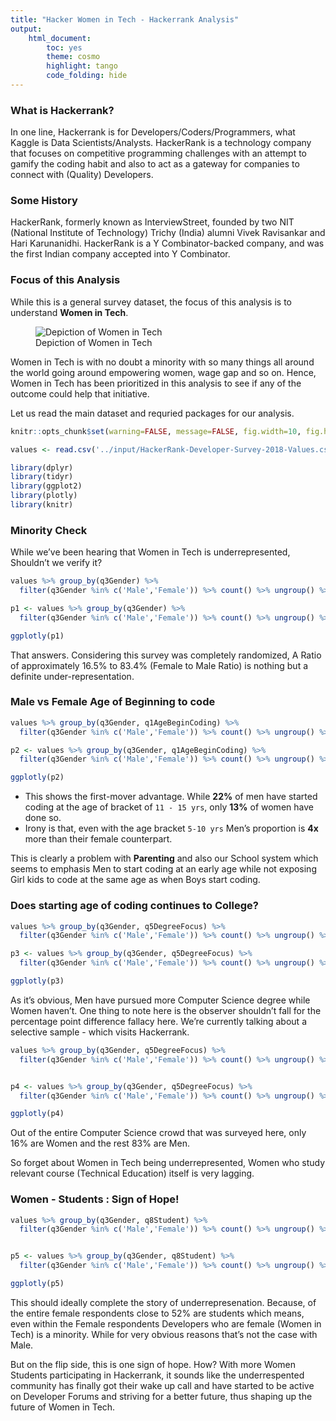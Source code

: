 ```yaml
---
title: "Hacker Women in Tech - Hackerrank Analysis"
output: 
    html_document:
        toc: yes
        theme: cosmo
        highlight: tango
        code_folding: hide
---
```


### What is Hackerrank?

In one line, Hackerrank is for Developers/Coders/Programmers, what Kaggle is Data Scientists/Analysts. HackerRank is a technology company that focuses on competitive programming challenges with an attempt to gamify the coding habit and also to act as a gateway for companies to connect with (Quality) Developers.

### Some History

HackerRank, formerly known as InterviewStreet, founded by two NIT (National Institute of Technology) Trichy (India) alumni Vivek Ravisankar and Hari Karunanidhi. HackerRank is a Y Combinator-backed company, and was the first Indian company accepted into Y Combinator.


### Focus of this Analysis

While this is a general survey dataset, the focus of this analysis is to understand **Women in Tech**. 

![Depiction of Women in Tech](https://ischool.syr.edu/infospace/wp-content/files/2016/11/women-in-tech.jpg)

Women in Tech is with no doubt a minority with so many things all around the world going around empowering women, wage gap and so on. Hence, Women in Tech has been prioritized in this analysis to see if any of the outcome could help that initiative. 

Let us read the main dataset and requried packages for our analysis. 

```r
knitr::opts_chunk$set(warning=FALSE, message=FALSE, fig.width=10, fig.height=6)

```

```r

values <- read.csv('../input/HackerRank-Developer-Survey-2018-Values.csv', header = T, stringsAsFactors = F)

```

```r
library(dplyr)
library(tidyr)
library(ggplot2)
library(plotly)
library(knitr)
```

### Minority Check

While we've been hearing that Women in Tech is underrepresented, Shouldn't we verify it? 


```r

values %>% group_by(q3Gender) %>% 
  filter(q3Gender %in% c('Male','Female')) %>% count() %>% ungroup() %>% mutate(n = (n/ sum(n)) * 100) %>% kable()

p1 <- values %>% group_by(q3Gender) %>% 
  filter(q3Gender %in% c('Male','Female')) %>% count() %>% ungroup() %>% mutate(n = (n/ sum(n)) * 100) %>% ggplot() + geom_bar(aes(q3Gender, n, fill = q3Gender),stat = 'identity')  

ggplotly(p1)
```

That answers. Considering this survey was completely randomized, A Ratio of approximately 16.5% to 83.4% (Female to Male Ratio) is nothing but a definite under-representation. 


### Male vs Female Age of Beginning to code 

```r

values %>% group_by(q3Gender, q1AgeBeginCoding) %>% 
  filter(q3Gender %in% c('Male','Female')) %>% count() %>% ungroup() %>% group_by(q3Gender) %>% mutate(n = (n/ sum(n)) * 100) %>% kable()

p2 <- values %>% group_by(q3Gender, q1AgeBeginCoding) %>% 
  filter(q3Gender %in% c('Male','Female')) %>% count() %>% ungroup() %>% group_by(q3Gender) %>% mutate(n = (n/ sum(n)) * 100) %>% ggplot() + geom_bar(aes(q3Gender, n, fill = q1AgeBeginCoding),stat = 'identity')  

ggplotly(p2)
```

* This shows the first-mover advantage. While **22%** of men have started coding at the age of bracket of `11 - 15 yrs`, only **13%** of women have done so. 
* Irony is that, even with the age bracket `5-10 yrs` Men's proportion is **4x** more than their female counterpart.

This is clearly a problem with **Parenting** and also our School system which seems to emphasis Men to start coding at an early age while not exposing Girl kids to code at the same age as when Boys start coding. 

### Does starting age of coding continues to College?

```r

values %>% group_by(q3Gender, q5DegreeFocus) %>% 
  filter(q3Gender %in% c('Male','Female')) %>% count() %>% ungroup() %>% group_by(q3Gender) %>% mutate(n = (n/ sum(n)) * 100) %>% kable()

p3 <- values %>% group_by(q3Gender, q5DegreeFocus) %>% 
  filter(q3Gender %in% c('Male','Female')) %>% count() %>% ungroup() %>% group_by(q3Gender) %>% mutate(n = (n/ sum(n)) * 100) %>% ggplot() + geom_bar(aes(q3Gender, n, fill = q5DegreeFocus),stat = 'identity')  

ggplotly(p3)

```

As it's obvious, Men have pursued more Computer Science degree while Women haven't. One thing to note here is the observer shouldn't fall for the percentage point difference fallacy here. We're currently talking about a selective sample - which visits Hackerrank. 

```r

values %>% group_by(q3Gender, q5DegreeFocus) %>% 
  filter(q3Gender %in% c('Male','Female')) %>% count() %>% ungroup() %>% group_by(q5DegreeFocus) %>% mutate(n = (n/ sum(n)) * 100) %>% kable()


p4 <- values %>% group_by(q3Gender, q5DegreeFocus) %>% 
  filter(q3Gender %in% c('Male','Female')) %>% count() %>% ungroup() %>% group_by(q5DegreeFocus) %>% mutate(n = (n/ sum(n)) * 100) %>% ggplot() + geom_bar(aes(q3Gender, n, fill = q5DegreeFocus),stat = 'identity')  

ggplotly(p4)

```

Out of the entire Computer Science crowd that was surveyed here, only 16% are Women and the rest 83% are Men. 

So forget about Women in Tech being underrepresented, Women who study relevant course (Technical Education) itself is very lagging. 

### Women - Students : Sign of Hope!


```r

values %>% group_by(q3Gender, q8Student) %>% 
  filter(q3Gender %in% c('Male','Female')) %>% count() %>% ungroup() %>% group_by(q3Gender) %>% mutate(n = (n/ sum(n)) * 100) %>% kable()


p5 <- values %>% group_by(q3Gender, q8Student) %>% 
  filter(q3Gender %in% c('Male','Female')) %>% count() %>% ungroup() %>% group_by(q3Gender) %>% mutate(n = (n/ sum(n)) * 100)  %>% ggplot() + geom_bar(aes(q3Gender, n, fill = q8Student),stat = 'identity')  

ggplotly(p5)

```


This should ideally complete the story of underrepresenation. Because, of the entire female respondents close to 52% are students which means, even within the Female respondents Developers who are female (Women in Tech) is a minority. While for very obvious reasons that's not the case with Male. 

But on the flip side, this is one sign of hope. How? With more Women Students participating in Hackerrank, it sounds like the underrespented community has finally got their wake up call and have started to be active on Developer Forums and striving for a better future, thus shaping up the future of Women in Tech.
